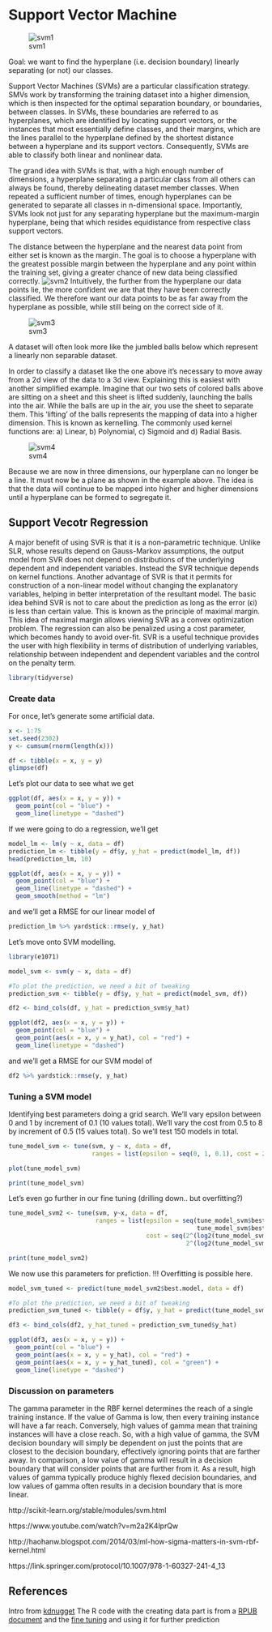 # Support Vector Machine {#svm} 

![svm1](otherpics/svm1.png)


Goal: we want to find the hyperplane (i.e. decision boundary) linearly separating (or not) our classes.

Support Vector Machines (SVMs) are a particular classification strategy. SMVs work by transforming the training dataset into a higher dimension, which is then inspected for the optimal separation boundary, or boundaries, between classes. In SVMs, these boundaries are referred to as hyperplanes, which are identified by locating support vectors, or the instances that most essentially define classes, and their margins, which are the lines parallel to the hyperplane defined by the shortest distance between a hyperplane and its support vectors. Consequently, SVMs are able to classify both linear and nonlinear data.

The grand idea with SVMs is that, with a high enough number of dimensions, a hyperplane separating a particular class from all others can always be found, thereby delineating dataset member classes. When repeated a sufficient number of times, enough hyperplanes can be generated to separate all classes in n-dimensional space. Importantly, SVMs look not just for any separating hyperplane but the maximum-margin hyperplane, being that which resides equidistance from respective class support vectors.


The distance between the hyperplane and the nearest data point from either set is known as the margin. The goal is to choose a hyperplane with the greatest possible margin between the hyperplane and any point within the training set, giving a greater chance of new data being classified correctly.
![svm2](otherpics/svm2.png)
Intuitively, the further from the hyperplane our data points lie, the more confident we are that they have been correctly classified. We therefore want our data points to be as far away from the hyperplane as possible, while still being on the correct side of it.


![svm3](otherpics/svm3.png)

A dataset will often look more like the jumbled balls below which represent a linearly non separable dataset.  

In order to classify a dataset like the one above it’s necessary to move away from a 2d view of the data to a 3d view. Explaining this is easiest with another simplified example. Imagine that our two sets of colored balls above are sitting on a sheet and this sheet is lifted suddenly, launching the balls into the air. While the balls are up in the air, you use the sheet to separate them. This ‘lifting’ of the balls represents the mapping of data into a higher dimension. This is known as kernelling.  The commonly used kernel functions are: a) Linear, b) Polynomial, c) Sigmoid and d) Radial Basis.


![svm4](otherpics/svm4.png)

Because we are now in three dimensions, our hyperplane can no longer be a line. It must now be a plane as shown in the example above. The idea is that the data will continue to be mapped into higher and higher dimensions until a hyperplane can be formed to segregate it.


## Support Vecotr Regression   
A major benefit of using SVR is that it is a non-parametric technique. Unlike SLR, whose results depend on Gauss-Markov assumptions, the output model from SVR does not depend on distributions of the underlying dependent and independent variables. Instead the SVR technique depends on kernel functions. Another advantage of SVR is that it permits for construction of a non-linear model without changing the explanatory variables, helping in better interpretation of the resultant model. The basic idea behind SVR is not to care about the prediction as long as the error (ϵi) is less than certain value. This is known as the principle of maximal margin. This idea of maximal margin allows viewing SVR as a convex optimization problem. The regression can also be penalized using a cost parameter, which becomes handy to avoid over-fit. SVR is a useful technique provides the user with high flexibility in terms of distribution of underlying variables, relationship between independent and dependent variables and the control on the penalty term.  

```r
library(tidyverse)
```


### Create data 
For once, let's generate some artificial data.  
```r
x <- 1:75
set.seed(2302)
y <- cumsum(rnorm(length(x)))

df <- tibble(x = x, y = y)
glimpse(df)
```

Let's plot our data to see what we get
```r
ggplot(df, aes(x = x, y = y)) + 
  geom_point(col = "blue") + 
  geom_line(linetype = "dashed") 
```

If we were going to do a regression, we'll get
```r
model_lm <- lm(y ~ x, data = df)
prediction_lm <- tibble(y = df$y, y_hat = predict(model_lm, df))
head(prediction_lm, 10)
```

```r
ggplot(df, aes(x = x, y = y)) + 
  geom_point(col = "blue") + 
  geom_line(linetype = "dashed") + 
  geom_smooth(method = "lm")
```
and we'll get a RMSE for our linear model of
```r
prediction_lm %>% yardstick::rmse(y, y_hat)
```

Let's move onto SVM modelling.  
```r
library(e1071)

model_svm <- svm(y ~ x, data = df)

#To plot the prediction, we need a bit of tweaking
prediction_svm <- tibble(y = df$y, y_hat = predict(model_svm, df))

df2 <- bind_cols(df, y_hat = prediction_svm$y_hat)

ggplot(df2, aes(x = x, y = y)) + 
  geom_point(col = "blue") + 
  geom_point(aes(x = x, y = y_hat), col = "red") + 
  geom_line(linetype = "dashed")
```

and we'll get a RMSE for our SVM model of
```r
df2 %>% yardstick::rmse(y, y_hat)
```


### Tuning a SVM model 
Identifying best parameters doing a grid search. 
We'll vary epsilon between 0 and 1 by increment of 0.1 (10 values total).  We'll vary the cost from 0.5 to 8 by increment of 0.5 (15 values total).  So we'll test 150 models in total.  
```r
tune_model_svm <- tune(svm, y ~ x, data = df, 
                       ranges = list(epsilon = seq(0, 1, 0.1), cost = 2^(seq(0.5, 8, 0.5))))

plot(tune_model_svm)
```

```r
print(tune_model_svm)
```


Let's even go further in our fine tuning (drilling down.. but overfitting?)
```r
tune_model_svm2 <- tune(svm, y~x, data = df, 
                        ranges = list(epsilon = seq(tune_model_svm$best.model$epsilon-.15, 
                                                    tune_model_svm$best.model$epsilon+.15, 0.01), 
                                      cost = seq(2^(log2(tune_model_svm$best.model$cost)-1), 
                                                 2^(log2(tune_model_svm$best.model$cost)+1), length = 6)))

print(tune_model_svm2)
```

We now use this parameters for prefiction.  !!! Overfitting is possible here. 
```r
model_svm_tuned <- predict(tune_model_svm2$best.model, data = df)

#To plot the prediction, we need a bit of tweaking
prediction_svm_tuned <- tibble(y = df$y, y_hat = predict(tune_model_svm2$best.model, df))

df3 <- bind_cols(df2, y_hat_tuned = prediction_svm_tuned$y_hat)

ggplot(df3, aes(x = x, y = y)) + 
  geom_point(col = "blue") + 
  geom_point(aes(x = x, y = y_hat), col = "red") + 
  geom_point(aes(x = x, y = y_hat_tuned), col = "green") + 
  geom_line(linetype = "dashed")
```


### Discussion on parameters

The gamma parameter in the RBF kernel determines the reach of a single training instance. If the value of Gamma is low, then every training instance will have a far reach. Conversely, high values of gamma mean that training instances will have a close reach. So, with a high value of gamma, the SVM decision boundary will simply be dependent on just the points that are closest to the decision boundary, effectively ignoring points that are farther away. In comparison, a low value of gamma will result in a decision boundary that will consider points that are further from it. As a result, high values of gamma typically produce highly flexed decision boundaries, and low values of gamma often results in a decision boundary that is more linear.

http://scikit-learn.org/stable/modules/svm.html

https://www.youtube.com/watch?v=m2a2K4lprQw

http://haohanw.blogspot.com/2014/03/ml-how-sigma-matters-in-svm-rbf-kernel.html

https://link.springer.com/protocol/10.1007/978-1-60327-241-4_13


## References  

Intro from [kdnugget](https://www.kdnuggets.com/2016/09/support-vector-machines-concise-technical-overview.html)
The R code with the creating data part is from a [RPUB document](https://rpubs.com/richkt/280840) and the [fine tuning](https://www.svm-tutorial.com/2014/10/support-vector-regression-r/) and using it for further prediction

